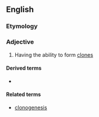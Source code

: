==English==

===Etymology===
{{aconfix|en|clonogenic}}

===Adjective===
{{en-adj}}

# Having the ability to form [[clone]]s

====Derived terms====
* {{l|en|clonogenicity}}

====Related terms====
* [[clonogenesis]]
